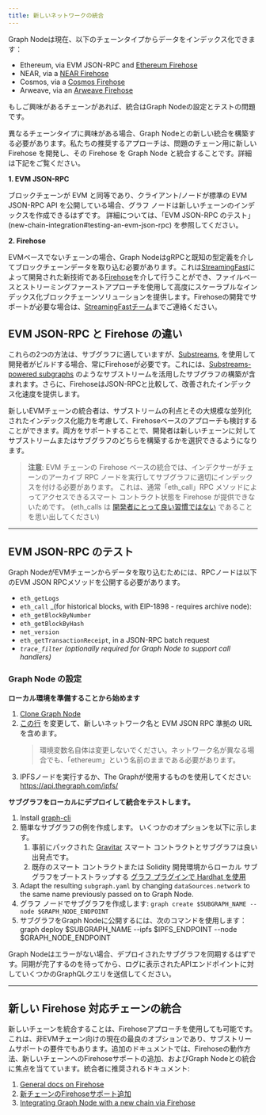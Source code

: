 ```yaml
---
title: 新しいネットワークの統合
---
```


Graph Nodeは現在、以下のチェーンタイプからデータをインデックス化できます：

- Ethereum, via EVM JSON-RPC and [Ethereum Firehose](https://github.com/streamingfast/firehose-ethereum)
- NEAR, via a [NEAR Firehose](https://github.com/streamingfast/near-firehose-indexer)
- Cosmos, via a [Cosmos Firehose](https://github.com/graphprotocol/firehose-cosmos)
- Arweave, via an [Arweave Firehose](https://github.com/graphprotocol/firehose-arweave)

もしご興味があるチェーンがあれば、統合はGraph Nodeの設定とテストの問題です。

異なるチェーンタイプに興味がある場合、Graph Nodeとの新しい統合を構築する必要があります。私たちの推奨するアプローチは、問題のチェーン用に新しい Firehose を開発し、その Firehose を Graph Node と統合することです。詳細は下記をご覧ください。

**1. EVM JSON-RPC**

ブロックチェーンが EVM と同等であり、クライアント/ノードが標準の EVM JSON-RPC API を公開している場合、グラフ ノードは新しいチェーンのインデックスを作成できるはずです。 詳細については、「EVM JSON-RPC のテスト」(new-chain-integration#testing-an-evm-json-rpc) を参照してください。

**2. Firehose**

EVMベースでないチェーンの場合、Graph NodeはgRPCと既知の型定義を介してブロックチェーンデータを取り込む必要があります。これは[StreamingFast](https://www.streamingfast.io/)によって開発された新技術である[Firehose](firehose/)を介して行うことができ、ファイルベースとストリーミングファーストアプローチを使用して高度にスケーラブルなインデックス化ブロックチェーンソリューションを提供します。Firehoseの開発でサポートが必要な場合は、[StreamingFastチーム](mailto:integrations@streamingfast.io/)までご連絡ください。

## EVM JSON-RPC と Firehose の違い

これらの2つの方法は、サブグラフに適していますが、[Substreams](substreams/), を使用して開発者がビルドする場合、常にFirehoseが必要です。これには、[Substreams-powered subgraphs](cookbook/substreams-powered-subgraphs/) のようなサブストリームを活用したサブグラフの構築が含まれます。さらに、FirehoseはJSON-RPCと比較して、改善されたインデックス化速度を提供します。

新しいEVMチェーンの統合者は、サブストリームの利点とその大規模な並列化されたインデックス化能力を考慮して、Firehoseベースのアプローチも検討することができます。両方をサポートすることで、開発者は新しいチェーンに対してサブストリームまたはサブグラフのどちらを構築するかを選択できるようになります。

> **注意**: EVM チェーンの Firehose ベースの統合では、インデクサーがチェーンのアーカイブ RPC ノードを実行してサブグラフに適切にインデックスを付ける必要があります。 これは、通常「eth_call」RPC メソッドによってアクセスできるスマート コントラクト状態を Firehose が提供できないためです。 (eth_calls は [開発者にとって良い習慣ではない](https://thegraph.com/blog/improve-subgraph-performance-reduce-eth-calls/) であることを思い出してください)

---

## EVM JSON-RPC のテスト

Graph NodeがEVMチェーンからデータを取り込むためには、RPCノードは以下のEVM JSON RPCメソッドを公開する必要があります。

- `eth_getLogs`
- `eth_call` \_(for historical blocks, with EIP-1898 - requires archive node):
- `eth_getBlockByNumber`
- `eth_getBlockByHash`
- `net_version`
- `eth_getTransactionReceipt`, in a JSON-RPC batch request
- _`trace_filter`_ _(optionally required for Graph Node to support call handlers)_

### Graph Node の設定

**ローカル環境を準備することから始めます**

1. [Clone Graph Node](https://github.com/graphprotocol/graph-node)
2. [この行](https://github.com/graphprotocol/graph-node/blob/master/docker/docker-compose.yml#L22) を変更して、新しいネットワーク名と EVM JSON RPC 準拠の URL を含めます。
   > 環境変数名自体は変更しないでください。ネットワーク名が異なる場合でも、「ethereum」という名前のままである必要があります。
3. IPFSノードを実行するか、The Graphが使用するものを使用してください: https://api.thegraph.com/ipfs/

**サブグラフをローカルにデプロイして統合をテストします。**

1. Install [graph-cli](https://github.com/graphprotocol/graph-tooling/tree/main/packages/cli)
2. 簡単なサブグラフの例を作成します。 いくつかのオプションを以下に示します。
   1. 事前にパックされた [Gravitar](https://github.com/graphprotocol/example-subgraph/tree/f89bdd4628efa4badae7367d4919b3f648083323) スマート コントラクトとサブグラフは良い出発点です。
   2. 既存のスマート コントラクトまたは Solidity 開発環境からローカル サブグラフをブートストラップする [グラフ プラグインで Hardhat を使用](https://github.com/graphprotocol/hardhat-graph)
3. Adapt the resulting `subgraph.yaml` by changing `dataSources.network` to the same name previously passed on to Graph Node.
4. グラフ ノードでサブグラフを作成します: `graph create $SUBGRAPH_NAME --node $GRAPH_NODE_ENDPOINT`
5. サブグラフをGraph Nodeに公開するには、次のコマンドを使用します：graph deploy $SUBGRAPH_NAME --ipfs $IPFS_ENDPOINT --node $GRAPH_NODE_ENDPOINT

Graph Nodeはエラーがない場合、デプロイされたサブグラフを同期するはずです。同期が完了するのを待ってから、ログに表示されたAPIエンドポイントに対していくつかのGraphQLクエリを送信してください。

---

## 新しい Firehose 対応チェーンの統合

新しいチェーンを統合することは、Firehoseアプローチを使用しても可能です。これは、非EVMチェーン向けの現在の最良のオプションであり、サブストリームサポートの要件でもあります。追加のドキュメントでは、Firehoseの動作方法、新しいチェーンへのFirehoseサポートの追加、およびGraph Nodeとの統合に焦点を当てています。統合者に推奨されるドキュメント:

1. [General docs on Firehose](firehose/)
2. [新チェーンのFirehoseサポート追加](https://firehose.streamingfast.io/integrate-new-chains/integration-overview)
3. [Integrating Graph Node with a new chain via Firehose](https://github.com/graphprotocol/graph-node/blob/master/docs/implementation/add-chain.md)
